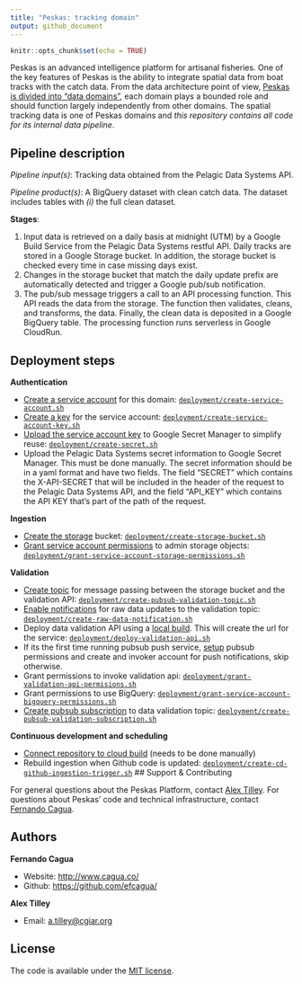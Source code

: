 ```yaml
---
title: "Peskas: tracking domain"
output: github_document
---
```


```r
knitr::opts_chunk$set(echo = TRUE)
```

Peskas is an advanced intelligence platform for artisanal fisheries. 
One of the key features of Peskas is the ability to integrate spatial data from boat tracks with the catch data. 
From the data architecture point of view, [Peskas is divided into "data domains"](https://blog.peskas.org/posts/domain-based-architecture/), each domain plays a bounded role and should function largely independently from other domains.
The spatial tracking data is one of Peskas domains and *this repository contains all code for its internal data pipeline*.

## Pipeline description

*Pipeline input(s)*: Tracking data obtained from the Pelagic Data Systems API. 

*Pipeline product(s)*: A BigQuery dataset with clean catch data. The dataset includes tables with *(i)* the full clean dataset.

**Stages**:

1. Input data is retrieved on a daily basis at midnight (UTM) by a Google Build Service from the Pelagic Data Systems restful API. Daily tracks are stored in a Google Storage bucket. In addition, the storage bucket is checked every time in case missing days exist. 
1. Changes in the storage bucket that match the daily update prefix are automatically detected and trigger a Google pub/sub notification.
1. The pub/sub message triggers a call to an API processing function. This API reads the data from the storage. The function then validates, cleans, and transforms, the data. Finally, the clean data is deposited in a Google BigQuery table. The processing function runs serverless in Google CloudRun.

## Deployment steps

**Authentication**

- [Create a service account](https://cloud.google.com/iam/docs/creating-managing-service-accounts) for this domain: [`deployment/create-service-account.sh`](deployment/create-service-account.sh)
- [Create a key](https://cloud.google.com/iam/docs/creating-managing-service-account-keys) for the service account: [`deployment/create-service-account-key.sh`](deployment/create-service-account-key.sh)
- [Upload the service account key](https://cloud.google.com/secret-manager/docs/creating-and-accessing-secrets#secretmanager-create-secret-cli) to Google Secret Manager to simplify reuse: [`deployment/create-secret.sh`](deployment/create-secret.sh)
- Upload the Pelagic Data Systems secret information to Google Secret Manager. This must be done manually. The secret information should be in a yaml format and have two fields. The field "SECRET" which contains the X-API-SECRET that will be included in the header of the request to the Pelagic Data Systems API, and the field "API_KEY" which contains the API KEY that's part of the path of the request. 

**Ingestion**

- [Create the storage](https://cloud.google.com/storage/docs/creating-buckets) bucket: [`deployment/create-storage-bucket.sh`](deployment/create-storage-bucket.sh)
- [Grant service account permissions](https://cloud.google.com/iam/docs/creating-managing-service-accounts) to admin storage objects: [`deployment/grant-service-account-storage-permissions.sh`](deployment/grant-service-account-storage-permissions.sh)

**Validation**

- [Create topic](https://cloud.google.com/pubsub/docs/admin) for message passing between the storage bucket and the validation API: [`deployment/create-pubsub-validation-topic.sh`](deployment/create-pubsub-validation-topic.sh)
- [Enable notifications](https://cloud.google.com/storage/docs/gsutil/commands/notification) for raw data updates to the validation topic: [`deployment/create-raw-data-notification.sh`](deployment/create-raw-data-notification.sh)
- Deploy data validation API using a [local build](https://cloud.google.com/cloud-build/docs/build-debug-locally). This will create the url for the service: [`deployment/deploy-validation-api.sh`](deployment/deploy-validation-api.sh)
- If its the first time running pubsub push service, [setup](https://cloud.google.com/pubsub/docs/push) pubsub permissions and create and invoker account for push notifications, skip otherwise.
- Grant permissions to invoke validation api: [`deployment/grant-validation-api-permisions.sh`](deployment/grant-validation-api-permisions.sh)
- Grant permissions to use BigQuery: [`deployment/grant-service-account-bigquery-permissions.sh`](deployment/grant-service-account-bigquery-permissions.sh)
- [Create pubsub subscription](https://cloud.google.com/pubsub/docs/admin#pubsub_create_pull_subscription-gcloud) to data validation topic: [`deployment/create-pubsub-validation-subscription.sh`](deployment/create-pubsub-validation-subscription.sh)

**Continuous development and scheduling**

- [Connect repository to cloud build](https://console.cloud.google.com/cloud-build/triggers/connect) (needs to be done manually)
- Rebuild ingestion when Github code is updated: [`deployment/create-cd-github-ingestion-trigger.sh`](deployment/create-cd-github-ingestion-trigger.sh)
## Support & Contributing

For general questions about the Peskas Platform, contact [Alex Tilley](mailto:a.tilley@cgiar.org). For questions about Peskas' code and technical infrastructure, contact [Fernando Cagua](mailto:f.cagua@cgiar.org).

## Authors

**Fernando Cagua**

-   Website: <http://www.cagua.co/>
-   Github: <https://github.com/efcagua/>

**Alex Tilley**

- Email: [a.tilley@cgiar.org](mailto:a.tilley@cgiar.org)

## License

The code is available under the [MIT license](LICENSE).
